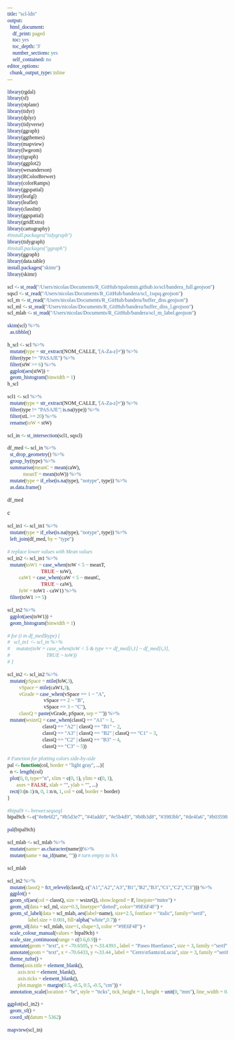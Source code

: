 ```yaml
---
title: "scl-ldn"
output:
  html_document:
    df_print: paged
    toc: yes
    toc_depth: '3'
    number_sections: yes
    self_contained: no
editor_options: 
  chunk_output_type: inline
---
```

<style>
* {  font-family: "Palatino"}
h1{    font-size: 190%}
h2{    font-size: 160%}
h3{    font-size: 150%}
h4{    font-size: 130%}
h5{    font-size: 110%}
h6{    font-size: 90%}
</style>

```r
library(rgdal)
library(sf)
library(stplanr)
library(tidyr)
library(dplyr)
library(tidyverse)
library(ggraph)
library(ggthemes)
library(mapview)
library(lwgeom)
library(igraph)
library(ggplot2)
library(wesanderson)
library(RColorBrewer)
library(colorRamps)
library(ggspatial)
library(leafgl)
library(leaflet)
library(classInt)
library(ggspatial)
library(gridExtra)
library(cartography)
#install.packages("tidygraph")
library(tidygraph)
#install.packages("ggraph")
library(ggraph)
library(data.table)
install.packages("skimr")
library(skimr)
```

```r
scl <- st_read("/Users/nicolas/Documents/R_GitHub/npalomin.github.io/scl/bandera_full.geojson")
sqscl <- st_read("/Users/nicolas/Documents/R_GitHub/bandera/scl_1sqsq.geojson")
scl_m <- st_read("/Users/nicolas/Documents/R_GitHub/bandera/buffer_diss.geojson")
scl_ml <- st_read("/Users/nicolas/Documents/R_GitHub/bandera/buffer_diss_l.geojson")
scl_mlab <- st_read("/Users/nicolas/Documents/R_GitHub/bandera/scl_m_label.geojson")
```

```r
skim(scl) %>%
  as.tibble()
```

```r
h_scl <- scl %>%
  mutate(type = str_extract(NOM_CALLE, '[A-Za-z]+')) %>%
  filter(type != "PASAJE") %>%
  filter(stW >= 6) %>%
  ggplot(aes(stW)) +
  geom_histogram(binwidth = 1)
h_scl
```

```r
scl1 <- scl %>%
  mutate(type = str_extract(NOM_CALLE, '[A-Za-z]+')) %>%
  filter(type != "PASAJE"| is.na(type)) %>%
  filter(stL >= 20) %>%
  rename(toW = stW)
```

```r
scl_in <- st_intersection(scl1, sqscl)
```

```r
df_med <- scl_in %>%
  st_drop_geometry() %>%
  group_by(type) %>%
  summarise(meanC = mean(caW),
            meanT = mean(toW)) %>%
  mutate(type = if_else(is.na(type), "notype", type)) %>%
  as.data.frame()
  
df_med
```

c
```r
scl_in1 <- scl_in1 %>%
  mutate(type = if_else(is.na(type), "notype", type)) %>%
  left_join(df_med, by = "type")
```


```r
# replace lower values with Mean values
scl_in2 <- scl_in1 %>%
  mutate(toW1 = case_when(toW < 5 ~ meanT,
                          TRUE ~ toW),
         caW1 = case_when(caW < 5 ~ meanC,
                          TRUE ~ caW),
         foW = toW1 - caW1) %>%
  filter(toW1 >= 5)
```

```r
scl_in2 %>%
  ggplot(aes(toW1)) +
  geom_histogram(binwidth = 1)
```

```r
# for (i in df_med$type) {
#   scl_in1 <- scl_in %>%
#     mutate(toW = case_when(toW < 5 & type == df_med[i,1] ~ df_med[i,3],
#                            TRUE ~ toW))
# }
```

```r
scl_in2 <- scl_in2 %>%
  mutate(pSpace = ntile(foW,3),
         vSpace = ntile(caW1,3),
         vGrade = case_when(vSpace == 1 ~ "A",
                            vSpace == 2 ~ "B",
                            vSpace == 3 ~ "C"),
         classQ = paste(vGrade, pSpace, sep = "")) %>%
  mutate(wsizeQ = case_when(classQ == "A1" ~ 1,
                           classQ == "A2" | classQ == "B1" ~ 2,
                           classQ == "A3" | classQ == "B2" | classQ == "C1" ~ 3,
                           classQ == "C2" | classQ == "B3" ~ 4,
                           classQ == "C3" ~ 5))
```

```r
# Function for plotting colors side-by-side
pal <- function(col, border = "light gray", ...){
  n <- length(col)
  plot(0, 0, type="n", xlim = c(0, 1), ylim = c(0, 1),
       axes = FALSE, xlab = "", ylab = "", ...)
  rect(0:(n-1)/n, 0, 1:n/n, 1, col = col, border = border)
}
```

```r
#bipal9 <- brewer.seqseq1
bipal9ch <- c("#e8e6f2", "#b5d3e7", "#4fadd0", "#e5b4d9", "#b8b3d8", "#3983bb", "#de4fa6", "#b03598", "#2a1a8a")
```

```r
pal(bipal9ch)
```

```r
scl_mlab <- scl_mlab %>%
  mutate(name= as.character(name))%>%
  mutate(name = na_if(name, "")) # turn empty to NA

scl_mlab
```

```r
scl_in2 %>% 
  mutate(classQ = fct_relevel(classQ, c("A1","A2","A3","B1","B2","B3","C1","C2","C3"))) %>%
  ggplot() +
  geom_sf(aes(col = classQ, size = wsizeQ), show.legend = F, linejoin="mitre") +
  geom_sf(data = scl_ml, size=0.3, linetype="dotted", color="#9E6F4F") + 
  geom_sf_label(data = scl_mlab, aes(label=name), size=2.5, fontface = "italic", family="serif",
                label.size = 0.001, fill=alpha("white",0.7)) +
  geom_sf(data = scl_mlab, size=1, shape=3, color ="#9E6F4F") +
  scale_colour_manual(values = bipal9ch) +
  scale_size_continuous(range = c(0.6,0.9)) +
  annotate(geom = "text", x = -70.6505, y =-33.4393 , label = "Paseo Huerfanos", size = 3, family ="serif", angle = 6.5) +
  annotate(geom = "text", x = -70.6433, y =-33.44 , label = "Cerro\nSanta\nLucia", size = 3, family ="serif") +
  theme_tufte() +
  theme(axis.title = element_blank(),
        axis.text = element_blank(),
        axis.ticks = element_blank(),
        plot.margin = margin(0.5, -0.5, 0.5, -0.5, "cm")) +
  annotation_scale(location = "br", style = "ticks", tick_height = 1, height = unit(0, "mm"), line_width = 0.5, pad_x = unit(7, "mm"), text_cex = 0.6)
```


```r
ggplot(scl_in2) +
  geom_sf() +
  coord_sf(datum = 5362)
```

```r
mapview(scl_in) 
```

